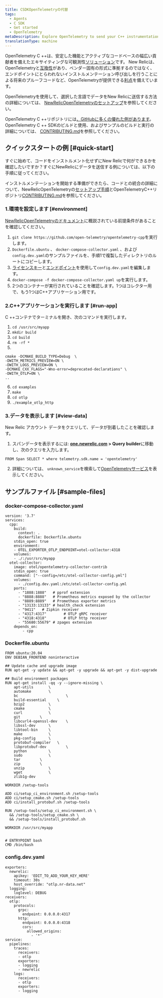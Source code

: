 ```yaml
---
title: CSDKOpenTelemetryの代替
tags:
  - Agents
  - C SDK
  - Get started
  - OpenTelemetry
metaDescription: Explore OpenTelemetry to send your C++ instrumentation data to New Relic.
translationType: machine
---
```


OpenTelemetry C ++は、安定した機能とアクティブなコードベースの幅広い貢献者を備えたエキサイティングな可観測性[ソリューション](https://github.com/open-telemetry/opentelemetry-cpp)です。 New Relicは、OpenTelemetryと[互換性](/docs/integrations/open-source-telemetry-integrations/opentelemetry/introduction-opentelemetry-new-relic/)があり、ベンダー固有の形式に準拠するのではなく、エンドポイントにとらわれないインストルメンテーション呼び出しを行うことによる将来のプルーフコードなど、OpenTelemetryが提供できる[利点](/docs/more-integrations/open-source-telemetry-integrations/opentelemetry/opentelemetry-introduction/)を備えています。

OpenTelemetryを使用して、選択した言語でデータをNew Relicに送信する方法の詳細については、 [NewRelicOpenTelemetryのセットアップ](/docs/more-integrations/open-source-telemetry-integrations/opentelemetry/opentelemetry-setup/)を参照してください。

OpenTelemetry C ++リポジトリには[、GitHubに多くの優れた例があります](https://github.com/open-telemetry/opentelemetry-cpp/tree/main/examples)。 OpenTelemetry C ++ SDKのビルドと使用、およびサンプルのビルドと実行の詳細については、 [CONTRIBUTING.md](https://github.com/open-telemetry/opentelemetry-cpp/blob/main/CONTRIBUTING.md)を参照してください。

## クイックスタートの例 [#quick-start]

すぐに始めて、コードをインストルメント化せずにNew Relicで何ができるかを確認したいですか？すぐにNewRelicにデータを送信する例については、以下の手順に従ってください。

インストルメンテーションを開始する準備ができたら、コードとの統合の詳細について、NewRelicOpenTelemetryの[セットアップ手順](/docs/more-integrations/open-source-telemetry-integrations/opentelemetry/opentelemetry-setup/)とOpenTelemetryC++リポジトリ[CONTRIBUTING.md](https://github.com/open-telemetry/opentelemetry-cpp/blob/main/CONTRIBUTING.md)を参照してください。

### 1.環境を設定します [#environment]

[NewRelicOpenTelemetryのドキュメント](/docs/more-integrations/open-source-telemetry-integrations/opentelemetry/opentelemetry-setup/#prereqs)に概説されている前提条件があることを確認してください。

1. `git clone https://github.com/open-telemetry/opentelemetry-cpp`を実行します。
2. `Dockerfile.ubuntu` 、 `docker-compose-collector.yaml` 、および`config.dev.yaml`のサンプルファイルを、手順1で複製したディレクトリのルートにコピーします。
3. [ライセンスキー](/docs/apis/intro-apis/new-relic-api-keys/#ingest-license-key)と[エンドポイント](/docs/more-integrations/open-source-telemetry-integrations/opentelemetry/opentelemetry-setup/#review-settings)を使用して`config.dev.yaml`を編集します。
4. `docker-compose -f docker-compose-collector.yaml up`を実行します。
5. 2つのコンテナーが実行されていることを確認します。1つはコレクター用で、もう1つはC++アプリケーション用です。

### 2.C++アプリケーションを実行します [#run-app]

C ++コンテナでターミナルを開き、次のコマンドを実行します。

1. `cd /usr/src/myapp`
2. `mkdir build`
3. `cd build`
4. `rm -rf *`
5.

```
cmake -DCMAKE_BUILD_TYPE=Debug  \
-DWITH_METRICS_PREVIEW=ON \
-DWITH_LOGS_PREVIEW=ON \
-DCMAKE_CXX_FLAGS="-Wno-error=deprecated-declarations" \
-DWITH_OTLP=ON \
..
```

6. `cd examples`
7. `make`
8. `cd otlp`
9. `./example_otlp_http`

### 3.データを表示します [#view-data]

New Relic アカウント データをクエリして、データが到着したことを確認します。

1. スパンデータを表示するには: **[one.newrelic.com](https://one.newrelic.com/all-capabilities) > Query builder**に移動し、次のクエリを入力します。

```
FROM Span SELECT * where telemetry.sdk.name = 'opentelemetry'
```

2. 詳細については、 `unknown_service`を検索して[OpenTelemetryサービス](/docs/more-integrations/open-source-telemetry-integrations/opentelemetry/opentelemetry-view-your-data#explorer)を表示してください。

## サンプルファイル [#sample-files]

### docker-compose-collector.yaml

```
version: '3.7'
services:
  cpp:
    build:
      context: .
      dockerfile: Dockerfile.ubuntu
    stdin_open: true
    environment:
    - OTEL_EXPORTER_OTLP_ENDPOINT=otel-collector:4318
    volumes:
    - ./:/usr/src/myapp
  otel-collector:
    image: otel/opentelemetry-collector-contrib
    stdin_open: true
    command: ["--config=/etc/otel-collector-config.yml"]
    volumes:
      - ./config.dev.yaml:/etc/otel-collector-config.yml
    ports:
      - "1888:1888"   # pprof extension
      - "8888:8888"   # Prometheus metrics exposed by the collector
      - "8889:8889"   # Prometheus exporter metrics
      - "13133:13133" # health_check extension
      - "9411"   # Zipkin receiver
      - "4317:4317"        # OTLP gRPC receiver
      - "4318:4318"        # OTLP http receiver
      - "55680:55679" # zpages extension
    depends_on:
        - cpp
```

### Dockerfile.ubuntu

```
FROM ubuntu:20.04
ENV DEBIAN_FRONTEND noninteractive

## Update cache and upgrade image
RUN apt-get -y update && apt-get -y upgrade && apt-get -y dist-upgrade

## Build environment packages
RUN apt-get install -qq -y --ignore-missing \
	apt-utils		\
	automake		\
	bc                      \
	build-essential		\
	bzip2			\
	cmake			\
	curl			\
	git			\
	libcurl4-openssl-dev	\
	libssl-dev		\
	libtool-bin		\
	make			\
	pkg-config		\
	protobuf-compiler	\
	libprotobuf-dev         \
	python			\
	sudo			\
	tar			\
	zip			\
	unzip			\
	wget			\
	zlib1g-dev

WORKDIR /setup-tools

ADD ci/setup_ci_environment.sh /setup-tools
ADD ci/setup_cmake.sh /setup-tools
ADD ci/install_protobuf.sh /setup-tools

RUN /setup-tools/setup_ci_environment.sh \
  && /setup-tools/setup_cmake.sh \
  && /setup-tools/install_protobuf.sh

WORKDIR /usr/src/myapp


# ENTRYPOINT bash
CMD /bin/bash
```

### config.dev.yaml

```
exporters:
  newrelic:
    apikey: 'EDIT_TO_ADD_YOUR_KEY_HERE'
    timeout: 30s
    host_override: "otlp.nr-data.net"
  logging:
    loglevel: DEBUG
receivers:
  otlp:
    protocols:
      grpc:
        endpoint: 0.0.0.0:4317
      http:
        endpoint: 0.0.0.0:4318
        cors:
          allowed_origins:
            - '*'
service:
  pipelines:
    traces:
      receivers:
      - otlp
      exporters:
      - logging
      - newrelic
    logs:
      receivers:
      - otlp
      exporters:
      - logging
```